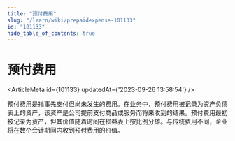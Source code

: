 ```yaml
---
title: "预付费用"
slug: "/learn/wiki/prepaidexpense-101133"
id: "101133"
hide_table_of_contents: true
---
```



# 预付费用

<ArticleMeta id={101133} updatedAt={'2023-09-26 13:58:54'} />
<div className='border-solid border-b border-t-0 my-4 border-[var(--ifm-color-gray-300)]' />

预付费用是指事先支付但尚未发生的费用。在业务中，预付费用被记录为资产负债表上的资产，该资产是公司提前支付商品或服务而将来收到的结果。预付费用最初被记录为资产，但其价值随着时间在损益表上按比例分摊。与传统费用不同，企业将在数个会计期间内收到预付费用的价值。

